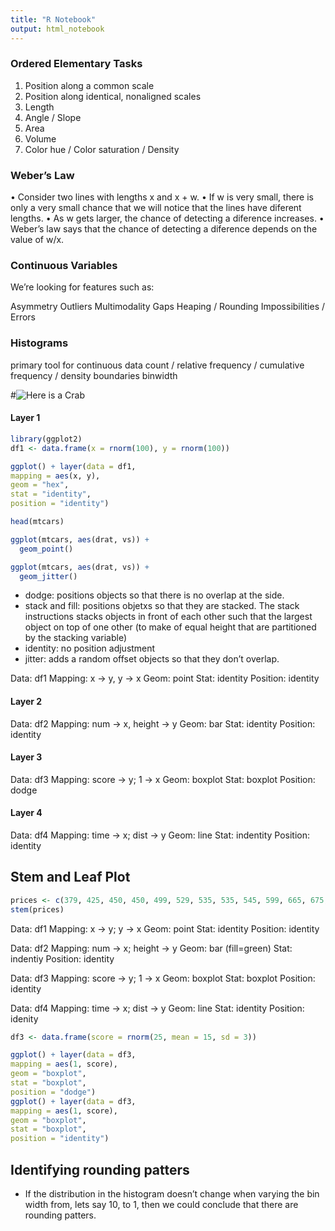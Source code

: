 ```yaml
---
title: "R Notebook"
output: html_notebook
---
```



### Ordered Elementary Tasks
1. Position along a common scale
2. Position along identical, nonaligned scales
3. Length
4. Angle / Slope
5. Area
6. Volume
7. Color hue / Color saturation / Density

### Weber's Law
• Consider two lines with lengths x and x + w.
• If w is very small, there is only a very small chance that we will notice that the
lines have diferent lengths.
• As w gets larger, the chance of detecting a diference increases.
• Weber’s law says that the chance of detecting a diference depends on the value
of w/x.

### Continuous Variables
We’re looking for features such as:

Asymmetry
Outliers
Multimodality
Gaps
Heaping / Rounding
Impossibilities / Errors

### Histograms
primary tool for continuous data
count / relative frequency / cumulative frequency / density
boundaries
binwidth

#![Here is a Crab](/Users/olehdubno/Documents/columbia/exploratory_data_analysis/data/r_layers.png)

#### Layer 1

```r
library(ggplot2)
df1 <- data.frame(x = rnorm(100), y = rnorm(100))
```

```r

ggplot() + layer(data = df1,
mapping = aes(x, y),
geom = "hex",
stat = "identity",
position = "identity")
```
```r
head(mtcars)
```

```r
ggplot(mtcars, aes(drat, vs)) +
  geom_point()
```


```r
ggplot(mtcars, aes(drat, vs)) +
  geom_jitter()
```


- dodge: positions objects so that there is no overlap at the side.
- stack and fill: positions objetxs so that they are stacked. The stack instructions stacks objects in front of each other such that the largest object on top of one other (to make of equal height that are partitioned by the stacking variable)
- identity: no position adjustment
- jitter: adds a random offset objects so that they don't overlap.

Data: df1
Mapping: x -> y, y -> x
Geom: point 
Stat: identity
Position: identity

#### Layer 2
Data: df2
Mapping: num -> x, height -> y
Geom: bar
Stat: identity
Position: identity

#### Layer 3
Data: df3
Mapping: score -> y; 1 -> x
Geom: boxplot
Stat: boxplot 
Position: dodge

#### Layer 4
Data: df4
Mapping: time -> x; dist -> y
Geom: line
Stat: indentity
Position: identity


## Stem and Leaf Plot
```r
prices <- c(379, 425, 450, 450, 499, 529, 535, 535, 545, 599, 665, 675, 699, 699, 725, 725, 745, 799)
stem(prices)
```



Data: df1
Mapping: x -> y; y -> x
Geom: point
Stat: identity
Position: identity

Data: df2
Mapping: num -> x; height -> y
Geom: bar (fill=green)
Stat: indentiy
Position: identity

Data: df3
Mapping: score -> y; 1 -> x
Geom: boxplot
Stat: boxplot
Position: identity

Data: df4
Mapping: time -> x; dist -> y
Geom: line
Stat: identity
Position: idenity

```r
df3 <- data.frame(score = rnorm(25, mean = 15, sd = 3))
```

```r
ggplot() + layer(data = df3,
mapping = aes(1, score),
geom = "boxplot",
stat = "boxplot",
position = "dodge")
ggplot() + layer(data = df3,
mapping = aes(1, score),
geom = "boxplot",
stat = "boxplot",
position = "identity")
```

## Identifying rounding patters
- If the distribution in the histogram doesn't change when varying the bin width from, lets say 10, to 1, then we could conclude that there are rounding patters.






































